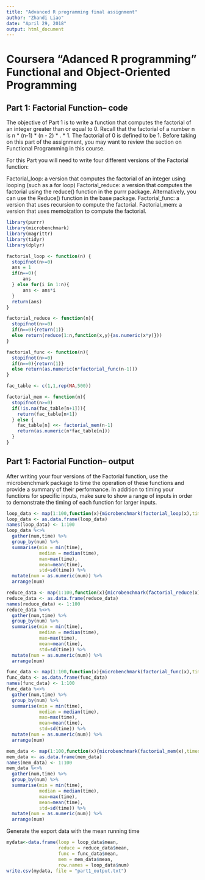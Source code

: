 ```yaml
---
title: "Advanced R programming final assignment"
author: "Zhandi Liao"
date: "April 29, 2018"
output: html_document
---
```

Coursera "Adanced R programming" Functional and Object-Oriented Programming
==================================================================================
## Part 1: Factorial Function-- code

The objective of Part 1 is to write a function that computes the factorial of an integer greater than or equal to 0. Recall that the factorial of a number n is n * (n-1) * (n - 2) * . * 1. The factorial of 0 is defined to be 1. Before taking on this part of the assignment, you may want to review the section on Functional Programming in this course.

For this Part you will need to write four different versions of the Factorial function:

Factorial_loop: a version that computes the factorial of an integer using looping (such as a for loop)
Factorial_reduce: a version that computes the factorial using the reduce() function in the purrr package. Alternatively, you can use the Reduce() function in the base package.
Factorial_func: a version that uses recursion to compute the factorial.
Factorial_mem: a version that uses memoization to compute the factorial.

```r
library(purrr)
library(microbenchmark)
library(magrittr)
library(tidyr)
library(dplyr)

factorial_loop <- function(n) {
  stopifnot(n>=0)
  ans = 1
  if(n==0){
      ans
  } else for(i in 1:n){
      ans <- ans*i
  }
  return(ans)
}

factorial_reduce <- function(n){
  stopifnot(n>=0)
  if(n==0){return(1)}
  else return(reduce(1:n,function(x,y){as.numeric(x*y)}))
}

factorial_func <- function(n){
  stopifnot(n>=0)
  if(n==0){return(1)}
  else return(as.numeric(n*factorial_func(n-1)))
}

fac_table <- c(1,1,rep(NA,500))

factorial_mem <- function(n){
  stopifnot(n>=0)
  if(!is.na(fac_table[n+1])){
    return(fac_table[n+1])
  } else {
    fac_table[n] <<- factorial_mem(n-1)
    return(as.numeric(n*fac_table[n]))
  }
}
```

## Part 1: Factorial Function-- output

After writing your four versions of the Factorial function, use the microbenchmark package to time the operation of these functions and provide a summary of their performance. In addition to timing your functions for specific inputs, make sure to show a range of inputs in order to demonstrate the timing of each function for larger inputs.

```r
loop_data <- map(1:100,function(x){microbenchmark(factorial_loop(x),times=101)$time})
loop_data <- as.data.frame(loop_data)
names(loop_data) <- 1:100
loop_data %<>%
  gather(num,time) %>%
  group_by(num) %>%
  summarise(min = min(time),
            median = median(time),
            max=max(time),
            mean=mean(time),
            std=sd(time)) %>%
  mutate(num = as.numeric(num)) %>%
  arrange(num)

reduce_data <- map(1:100,function(x){microbenchmark(factorial_reduce(x),times = 101)$time})
reduce_data <- as.data.frame(reduce_data)
names(reduce_data) <- 1:100
reduce_data %<>%
  gather(num,time) %>%
  group_by(num) %>%
  summarise(min = min(time),
            median = median(time),
            max=max(time),
            mean=mean(time),
            std=sd(time)) %>%
  mutate(num = as.numeric(num)) %>%
  arrange(num)

func_data <- map(1:100,function(x){microbenchmark(factorial_func(x),times = 101)$time})
func_data <- as.data.frame(func_data)
names(func_data) <- 1:100
func_data %<>%
  gather(num,time) %>%
  group_by(num) %>%
  summarise(min = min(time),
            median = median(time),
            max=max(time),
            mean=mean(time),
            std=sd(time)) %>%
  mutate(num = as.numeric(num)) %>%
  arrange(num)

mem_data <- map(1:100,function(x){microbenchmark(factorial_mem(x),times = 101)$time})
mem_data <- as.data.frame(mem_data)
names(mem_data) <- 1:100
mem_data %<>%
  gather(num,time) %>%
  group_by(num) %>%
  summarise(min = min(time),
            median = median(time),
            max=max(time),
            mean=mean(time),
            std=sd(time)) %>%
  mutate(num = as.numeric(num)) %>%
  arrange(num)
```

Generate the export data with the mean running time
```r
mydata<-data.frame(loop = loop_data$mean,
                   reduce = reduce_data$mean,
                   func = func_data$mean,
                   mem = mem_data$mean,
                   row.names = loop_data$num)
write.csv(mydata, file = "part1_output.txt")
```

